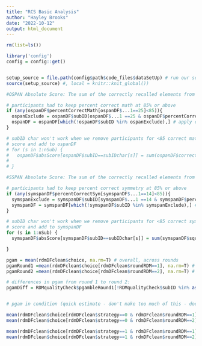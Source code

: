 ```yaml
---
title: "RCS Basic Analysis"
author: "Hayley Brooks"
date: "2022-10-12"
output: html_document
---
```


```r
rm(list=ls())

library('config')
config = config::get()


setup_source = file.path(config$path$code_files$dataSetUp) # run our set up script (which loads all the data)
source(setup_source) #, local = knitr::knit_global())
```


```r
#OSPAN Absolute Score: The sum of the correctly recalled elements from only the items in which all the elements are recalled in correct serial order (formally OSPAN Score)

# participants had to keep percent correct math at 85% or above
if (any(ospanDF$percentCorrectMath[ospanDF$...1==25]<85)){
  ospanExclude = ospanDF$subID[ospanDF$...1 ==25 & ospanDF$percentCorrectMath <85]
  ospanDF = ospanDF[which(!ospanDF$subID %in% ospanExclude),] # apply exclusion
}

# subID char won't work when we remove participants for <85 correct math
# score and add to ospanDF
# for (s in 1:nSub) {
#   ospanDF$absScore[ospanDF$subID==subIDchar[s]] = sum(ospanDF$correctCount[ospanDF$correctCount==ospanDF$setSize & ospanDF$subID==subIDchar[s]], na.rm = T)
# 
# }


```

```r
#SSPAN Absolute Score: The sum of the correctly recalled elements from only the items in which all the elements are recalled in correct serial order (formally SSPAN Score)

# participants had to keep percent correct symmetry at 85% or above
if (any(symspanDF$percentCorrectSym[symspanDF$...1==14]<85)){
  symspanExclude = symspanDF$subID[symspanDF$...1 ==14 & symspanDF$percentCorrectSym <85]
  symspanDF = symspanDF[which(!symspanDF$subID %in% symspanExclude),] # apply exclusion
}

# subID char won't work when we remove participants for <85 correct symmetry
# score and add to symspanDF
for (s in 1:nSub) {
  symspanDF$absScore[symspanDF$subID==subIDchar[s]] = sum(symspanDF$squareCorrectCount[symspanDF$squareCorrectCount==symspanDF$setSize & symspanDF$subID==subIDchar[s]], na.rm = T)

}

```


```r
pgam = mean(rdmDFclean$choice, na.rm=T) # overall, across rounds
pgamRound1 =mean(rdmDFclean$choice[rdmDFclean$roundRDM==1], na.rm=T) # overall, round 1
pgamRound2 =mean(rdmDFclean$choice[rdmDFclean$roundRDM==2], na.rm=T) # overall, round 2

# differences in pgam from round 1 to round 2:
pgamDiff = RDMqualityCheck$pgambleRound1[!RDMqualityCheck$subID %in% as.numeric(excludeSubID)] - RDMqualityCheck$pgambleRound2[!RDMqualityCheck$subID %in% as.numeric(excludeSubID)]


# pgam in condition (quick estimate - don't make too much of this - doesn't take into account ordder of condition)

mean(rdmDFclean$choice[rdmDFclean$strategy==0 & rdmDFclean$roundRDM==1], na.rm=TRUE)
mean(rdmDFclean$choice[rdmDFclean$strategy==0 & rdmDFclean$roundRDM==2], na.rm=TRUE)

mean(rdmDFclean$choice[rdmDFclean$strategy==1 & rdmDFclean$roundRDM==1], na.rm=TRUE)
mean(rdmDFclean$choice[rdmDFclean$strategy==1 & rdmDFclean$roundRDM==2], na.rm=TRUE)

```

